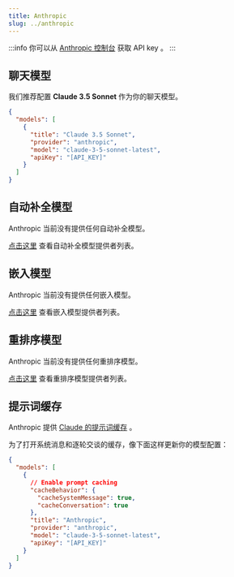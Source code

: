 ```yaml
---
title: Anthropic
slug: ../anthropic
---
```


:::info
你可以从 [Anthropic 控制台](https://console.anthropic.com/account/keys) 获取 API key 。
:::

## 聊天模型

我们推荐配置 **Claude 3.5 Sonnet** 作为你的聊天模型。

```json title="config.json"
{
  "models": [
    {
      "title": "Claude 3.5 Sonnet",
      "provider": "anthropic",
      "model": "claude-3-5-sonnet-latest",
      "apiKey": "[API_KEY]"
    }
  ]
}
```

## 自动补全模型

Anthropic 当前没有提供任何自动补全模型。

[点击这里](../../model-roles/autocomplete.md) 查看自动补全模型提供者列表。

## 嵌入模型

Anthropic 当前没有提供任何嵌入模型。

[点击这里](../../model-roles/embeddings.mdx) 查看嵌入模型提供者列表。

## 重排序模型

Anthropic 当前没有提供任何重排序模型。

[点击这里](../../model-roles/reranking.mdx) 查看重排序模型提供者列表。

## 提示词缓存

Anthropic 提供 [Claude 的提示词缓存](https://docs.anthropic.com/en/docs/build-with-claude/prompt-caching) 。

为了打开系统消息和逐轮交谈的缓存，像下面这样更新你的模型配置：

```json
{
  "models": [
    {
      // Enable prompt caching
      "cacheBehavior": {
        "cacheSystemMessage": true,
        "cacheConversation": true
      },
      "title": "Anthropic",
      "provider": "anthropic",
      "model": "claude-3-5-sonnet-latest",
      "apiKey": "[API_KEY]"
    }
  ]
}
```
